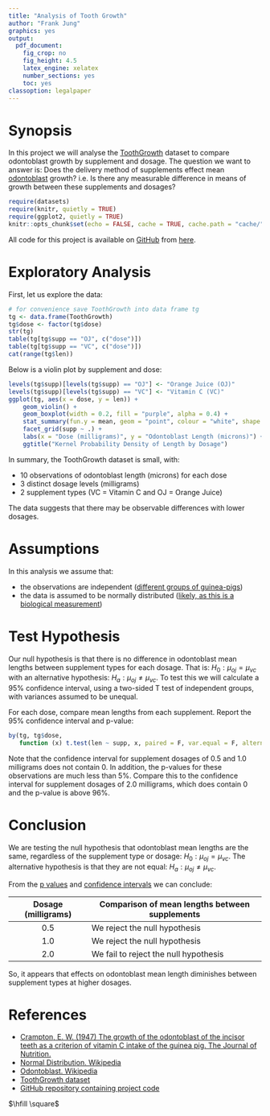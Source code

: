 ```yaml
---
title: "Analysis of Tooth Growth"
author: "Frank Jung"
graphics: yes
output:
  pdf_document:
    fig_crop: no
    fig_height: 4.5
    latex_engine: xelatex
    number_sections: yes
    toc: yes
classoption: legalpaper
---
```


# Synopsis

In this project we will analyse the 
[ToothGrowth](https://stat.ethz.ch/R-manual/R-devel/library/datasets/html/ToothGrowth.html)
dataset to compare odontoblast growth by supplement and dosage. The question we 
want to answer is: Does the delivery method of supplements effect mean 
[odontoblast](https://en.wikipedia.org/wiki/Odontoblast) growth? i.e. Is there 
any measurable difference in means of growth between these supplements and
dosages?
```r
require(datasets)
require(knitr, quietly = TRUE)
require(ggplot2, quietly = TRUE)
knitr::opts_chunk$set(echo = FALSE, cache = TRUE, cache.path = "cache/", fig.path = "figure/", fig.align="center")
```

All code for this project is available on [GitHub](https://github.com) from [here](https://github.com/frankjungdss/statinference-project2).

# Exploratory Analysis

First, let us explore the data:
```r
# for convenience save ToothGrowth into data frame tg
tg <- data.frame(ToothGrowth)
tg$dose <- factor(tg$dose)
str(tg)
table(tg[tg$supp == "OJ", c("dose")])
table(tg[tg$supp == "VC", c("dose")])
cat(range(tg$len))
```

Below is a violin plot by supplement and dose:
```r
levels(tg$supp)[levels(tg$supp) == "OJ"] <- "Orange Juice (OJ)"
levels(tg$supp)[levels(tg$supp) == "VC"] <- "Vitamin C (VC)"
ggplot(tg, aes(x = dose, y = len)) +
    geom_violin() +
    geom_boxplot(width = 0.2, fill = "purple", alpha = 0.4) +
    stat_summary(fun.y = mean, geom = "point", colour = "white", shape = 19, size = 2) +
    facet_grid(supp ~ .) +
    labs(x = "Dose (milligrams)", y = "Odontoblast Length (microns)") +
    ggtitle("Kernel Probability Density of Length by Dosage")
```

In summary, the ToothGrowth dataset is small, with:

* 10 observations of odontoblast length (microns) for each dose
* 3 distinct dosage levels (milligrams)
* 2 supplement types (VC = Vitamin C and OJ = Orange Juice)

The data suggests that there may be observable differences with lower dosages.

# Assumptions

In this analysis we assume that:

* the observations are independent ([different groups of guinea-pigs](http://jn.nutrition.org/content/33/5/491.full.pdf))
* the data is assumed to be normally distributed ([likely, as this is a biological measurement](https://en.wikipedia.org/wiki/Normal_distribution#/Approximate_normality))

# Test Hypothesis

Our null hypothesis is that there is no difference in odontoblast mean lengths 
between supplement types for each dosage. That is: $H_0 : \mu_{oj} = \mu_{vc}$ 
with an alternative hypothesis: $H_a : \mu_{oj} \ne \mu_{vc}$. To test this we 
will calculate a 95% confidence interval, using a two-sided T test of
independent groups, with variances assumed to be unequal.

For each dose, compare mean lengths from each supplement. Report the 95%
confidence interval and p-value:
```r
by(tg, tg$dose,
   function (x) t.test(len ~ supp, x, paired = F, var.equal = F, alternative = "t"))
```

Note that the confidence interval for supplement dosages of 0.5 and 1.0 
milligrams does not contain 0. In addition, the p-values for these observations 
are much less than 5%. Compare this to the confidence interval for supplement
dosages of 2.0 milligrams, which does contain 0 and the p-value is above 96%.

# Conclusion

We are testing the null hypothesis that odontoblast mean lengths are the same, 
regardless of the supplement type or dosage: $H_0 : \mu_{oj} = \mu_{vc}$. The
alternative hypothesis is that they are not equal: $H_a : \mu_{oj} \ne
\mu_{vc}$.

From the [p values](https://en.wikipedia.org/wiki/P-value) and [confidence
intervals](https://en.wikipedia.org/wiki/Confidence_interval) we can conclude:

| Dosage (milligrams) | Comparison of mean lengths between supplements |
|:-------------------:|------------------------------------------------|
| 0.5                 | We reject the null hypothesis                  |
| 1.0                 | We reject the null hypothesis                  |
| 2.0                 | We fail to reject the null hypothesis          |

So, it appears that effects on odontoblast mean length diminishes between
supplement types at higher dosages.

# References

* [Crampton, E. W. (1947) The growth of the odontoblast of the incisor teeth as a criterion of vitamin C intake of the guinea pig. The Journal of Nutrition.](http://jn.nutrition.org/content/33/5/491.full.pdf)
* [Normal Distribution. Wikipedia](https://en.wikipedia.org/wiki/Normal_distribution)
* [Odontoblast. Wikipedia](https://en.wikipedia.org/wiki/Odontoblast)
* [ToothGrowth dataset](https://stat.ethz.ch/R-manual/R-devel/library/datasets/html/ToothGrowth.html)
* [GitHub repository containing project code](https://github.com/frankjungdss/statinference-project2)

$\hfill \square$
